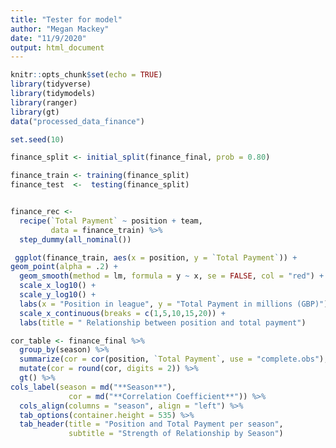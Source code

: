 ```yaml
---
title: "Tester for model"
author: "Megan Mackey"
date: "11/9/2020"
output: html_document
---
```


```r
knitr::opts_chunk$set(echo = TRUE)
library(tidyverse)
library(tidymodels)
library(ranger)
library(gt)
data("processed_data_finance")
```

```r
set.seed(10)

finance_split <- initial_split(finance_final, prob = 0.80)

finance_train <- training(finance_split)
finance_test  <-  testing(finance_split)


finance_rec <- 
  recipe(`Total Payment` ~ position + team,
         data = finance_train) %>%
  step_dummy(all_nominal())

 ggplot(finance_train, aes(x = position, y = `Total Payment`)) + 
geom_point(alpha = .2) + 
  geom_smooth(method = lm, formula = y ~ x, se = FALSE, col = "red") + 
  scale_x_log10() + 
  scale_y_log10() + 
  labs(x = "Position in league", y = "Total Payment in millions (GBP)") +
  scale_x_continuous(breaks = c(1,5,10,15,20)) +
  labs(title = " Relationship between position and total payment")


```

```r
cor_table <- finance_final %>% 
  group_by(season) %>% 
  summarize(cor = cor(position, `Total Payment`, use = "complete.obs"), .groups = "drop") %>%
  mutate(cor = round(cor, digits = 2)) %>% 
  gt() %>%
cols_label(season = md("**Season**"),
             cor = md("**Correlation Coefficient**")) %>%
  cols_align(columns = "season", align = "left") %>% 
  tab_options(container.height = 535) %>% 
  tab_header(title = "Position and Total Payment per season",
             subtitle = "Strength of Relationship by Season")


```

